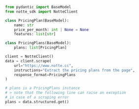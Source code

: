 ```python structured_scrape.py
from pydantic import BaseModel
from notte_sdk import NotteClient

class PricingPlan(BaseModel):
    name: str
    price_per_month: int | None = None
    features: list[str]

class PricingPlans(BaseModel):
    plans: list[PricingPlan]

client = NotteClient()
data = client.scrape(
    url="https://www.notte.cc",
	instructions="Extract the pricing plans from the page",
    response_format=PricingPlans
)

# plans is a PricingPlans instance
# > note that the following line can raise an exception
# in case of a scraping error
plans = data.structured.get()
```
